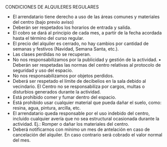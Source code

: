 
<Alquiler showImage={false}>
  CONDICIONES DE ALQUILERES REGULARES
  <ul>
    <li>
      El arrendatario tiene derecho a uso de las áreas comunes y materiales del
      centro (bajo previo aviso)
    </li>
    <li> Deberán ser respetados los horarios de entrada y salida. </li>
    <li>
      El cobro se dará al principio de cada mes, a partir de la fecha acordada
      hasta el término del curso regular.
    </li>
    <li>
      El precio del alquiler es cerrado, no hay cambios por cantidad de semanas
      y festivos (Navidad, Semana Santa, etc.).
    </li>
    <li> Las clases perdidas no se recuperan. </li>
    <li>
      No nos responsabilizamos por la publicidad y gestión de la actividad. •
      Deberán ser respetadas las normas del centro relativas al protocolo de
      seguridad y uso del espacio.
    </li>
    <li> No nos responsabilizamos por objetos perdidos. </li>
    <li>
      Deberá ser respetado el límite de decibelios en la sala debido al
      vecindario. El Centro no se responsabiliza por cargos, multas o disturbios
      generados durante la actividad.
    </li>
    <li> Está prohibido comer y fumar dentro del espacio. </li>
    <li>
      Está prohibido usar cualquier material que pueda dañar el suelo, como:
      resina, agua, pintura, arcilla, etc.
    </li>
    <li>
      El arrendatario queda responsable por el uso indebido del centro, incluido
      cualquier avería que no sea estructural ocasionada durante la actividad.
      Ej.: Romper o dañar los materiales del centro.
    </li>
    <li>
      Deberá notificarnos con mínimo un mes de antelación en caso de cancelación
      del alquiler. En caso contrario será cobrado el valor normal del mes.
    </li>
  </ul>
</Alquiler>
